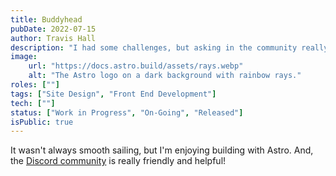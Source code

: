 ```yaml
---
title: Buddyhead
pubDate: 2022-07-15
author: Travis Hall
description: "I had some challenges, but asking in the community really helped!"
image:
    url: "https://docs.astro.build/assets/rays.webp"
    alt: "The Astro logo on a dark background with rainbow rays."
roles: [""]
tags: ["Site Design", "Front End Development"]
tech: [""]
status: ["Work in Progress", "On-Going", "Released"]
isPublic: true
---
```

It wasn't always smooth sailing, but I'm enjoying building with Astro. And, the [Discord community](https://astro.build/chat) is really friendly and helpful!